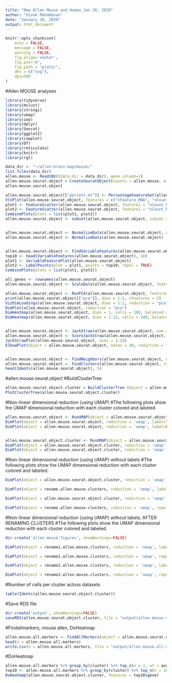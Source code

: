 ```yaml
---
title: "New Allen Mouse and Human_Jan 20, 2020"
author: "Vivek Mahadevan"
date: "January 20, 2020"
output: html_document
---
```


```r
knitr::opts_chunk$set(
    echo = FALSE,
    message = FALSE,
    warning = FALSE,
    fig.align='center',
    fig.pos='H',
    fig.path = "plots/",
    dev = c("svg"),
    dpi=500
)
```


#Allen MOUSE analyses
```r
library(tidyverse)
library(mclust)
library(stringi)
library(umap)
library(zoo)
library(dplyr)
library(Seurat)
library(ggplot2)
library(cowplot)
library(DT)
library(reticulate)
library(knitr)
library(rgl)

data_dir <- "~/allen-brain-map/mouse/"
list.files(data_dir) 
allen.mouse <- Read10X((data.dir = data_dir), gene.column=1)
allen.mouse.seurat.object = CreateSeuratObject(counts = allen.mouse, min.cells = 3, min.features = 200, project = "10X_allen.mouse")
allen.mouse.seurat.object

allen.mouse.seurat.object[["percent.mt"]] <- PercentageFeatureSet(allen.mouse.seurat.object, pattern = "^MT-")
VlnPlot(allen.mouse.seurat.object, features = c("nFeature_RNA", "nCount_RNA", "percent.mt"), ncol = 3)
plot1 <- FeatureScatter(allen.mouse.seurat.object, feature1 = "nCount_RNA", feature2 = "percent.mt")
plot2 <- FeatureScatter(allen.mouse.seurat.object, feature1 = "nCount_RNA", feature2 = "nFeature_RNA")
CombinePlots(plots = list(plot1, plot2))
allen.mouse.seurat.object <- subset(allen.mouse.seurat.object, subset = nFeature_RNA > 200 & nFeature_RNA < 20000 & percent.mt < 5)


allen.mouse.seurat.object <- NormalizeData(allen.mouse.seurat.object, normalization.method = "LogNormalize", scale.factor = 10000)
allen.mouse.seurat.object <- NormalizeData(allen.mouse.seurat.object)


allen.mouse.seurat.object <- FindVariableFeatures(allen.mouse.seurat.object, selection.method = "vst", nfeatures = 2000)
top10 <- head(VariableFeatures(allen.mouse.seurat.object), 10)
plot1 <- VariableFeaturePlot(allen.mouse.seurat.object)
plot2 <- LabelPoints(plot = plot1, points = top10, repel = TRUE)
CombinePlots(plots = list(plot1, plot2))

all.genes <- rownames(allen.mouse.seurat.object)
allen.mouse.seurat.object <- ScaleData(allen.mouse.seurat.object, features = all.genes)

allen.mouse.seurat.object <- RunPCA(allen.mouse.seurat.object, features = VariableFeatures(object = allen.mouse.seurat.object))
print(allen.mouse.seurat.object[["pca"]], dims = 1:5, nfeatures = 5)
VizDimLoadings(allen.mouse.seurat.object, dims = 1:2, reduction = "pca")
DimPlot(allen.mouse.seurat.object, reduction = "pca")
DimHeatmap(allen.mouse.seurat.object, dims = 1, cells = 500, balanced = TRUE)
DimHeatmap(allen.mouse.seurat.object, dims = 1:15, cells = 500, balanced = TRUE)


allen.mouse.seurat.object <- JackStraw(allen.mouse.seurat.object, num.replicate = 100)
allen.mouse.seurat.object <- ScoreJackStraw(allen.mouse.seurat.object, dims = 1:20)
JackStrawPlot(allen.mouse.seurat.object, dims = 1:20)
ElbowPlot(object = allen.mouse.seurat.object, ndims = 40, reduction = "pca")


allen.mouse.seurat.object <- FindNeighbors(allen.mouse.seurat.object, dims = 1:40)
allen.mouse.seurat.object <- FindClusters(allen.mouse.seurat.object, resolution = 0.6)
head(Idents(allen.mouse.seurat.object), 5)

```
#allen.mouse.seurat.object
#BuildClusterTree
```r


allen.mouse.seurat.object.cluster = BuildClusterTree (object = allen.mouse.seurat.object, reorder = TRUE, reorder.numeric = TRUE)
PlotClusterTree(allen.mouse.seurat.object.cluster)
```

#Non-linear dimensional reduction (using UMAP)
#The following plots show the UMAP dimensional reduction with each cluster colored and labeled.
```r

allen.mouse.seurat.object <- RunUMAP(object = allen.mouse.seurat.object, dims = 1:40)
DimPlot(object = allen.mouse.seurat.object, reduction = 'umap', label=TRUE)
DimPlot(object = allen.mouse.seurat.object, reduction = 'umap', label=FALSE)


allen.mouse.seurat.object.cluster <- RunUMAP(object = allen.mouse.seurat.object.cluster, dims = 1:40)
DimPlot(object = allen.mouse.seurat.object.cluster, reduction = 'umap', label=TRUE)
DimPlot(object = allen.mouse.seurat.object.cluster, reduction = 'umap', label=FALSE)

```
#Non-linear dimensional reduction (using UMAP) without labels
#The following plots show the UMAP dimensional reduction with each cluster colored and labeled.
```r

DimPlot(object = allen.mouse.seurat.object.cluster, reduction = 'umap', label=FALSE)

DimPlot(object = rename.allen.mouse.clusters, reduction = 'umap', label=FALSE)

DimPlot(object = allen.mouse.seurat.object.cluster, reduction = 'umap', repel=TRUE, label=TRUE)

DimPlot(object = rename.allen.mouse.clusters, reduction = 'umap', repel=TRUE, label=TRUE)


```
#Non-linear dimensional reduction (using UMAP) without labels; AFTER RENAMING CLUSTERS
#The following plots show the UMAP dimensional reduction with each cluster colored and labeled.
```r

dir.create('allen.mouse.figures', showWarnings=FALSE)

DimPlot(object = rename1.allen.mouse.clusters, reduction = 'umap', label=FALSE)

DimPlot(object = rename1.allen.mouse.clusters, reduction = 'umap', repel=TRUE, label=TRUE)

DimPlot(object = rename2.allen.mouse.clusters, reduction = 'umap', label=FALSE)

DimPlot(object = rename2.allen.mouse.clusters, reduction = 'umap', repel=TRUE, label=TRUE)

```


#Number of cells per cluster actoss datasets
```r

table(Idents(allen.mouse.seurat.object.cluster))

```

#Save RDS file
```r
dir.create('output', showWarnings=FALSE)
saveRDS(allen.mouse.seurat.object.cluster, file = "output/allen.mouse.seurat.object.cluster.rds")
```
#Findallmarkers, mouse allen, DoHeatmap
```r
allen.mouse.all.markers <- FindAllMarkers(object = allen.mouse.seurat.object.cluster, only.pos = TRUE, min.pct = 0.25, logfc.threshold = 0.25)
head(x = allen.mouse.all.markers)
write.csv(x = allen.mouse.all.markers, file = "output/allen.mouse.all.markers.csv")
```

#DoHeatmap
```r
allen.mouse.all.markers %>% group_by(cluster) %>% top_n(n = 2, wt = avg_logFC)
top10 <- allen.mouse.all.markers %>% group_by(cluster) %>% top_n(n = 10, wt = avg_logFC)
DoHeatmap(allen.mouse.seurat.object.cluster, features = top10$gene)

```

